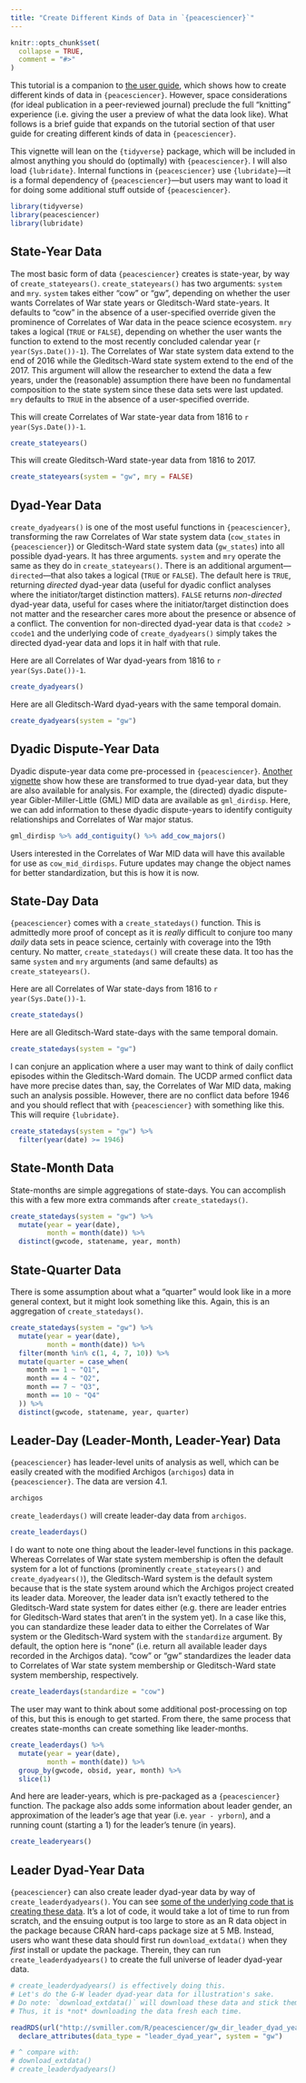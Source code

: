 ```yaml
---
title: "Create Different Kinds of Data in `{peacesciencer}`"
---
```


```r
knitr::opts_chunk$set(
  collapse = TRUE,
  comment = "#>"
)
```

This tutorial is a companion to [the user guide](https://github.com/svmiller/peacesciencer/blob/master/user-guide/doc/ms.pdf), which shows how to create different kinds of data in `{peacesciencer}`. However, space considerations (for ideal publication in a peer-reviewed journal) preclude the full "knitting" experience (i.e. giving the user a preview of what the data look like). What follows is a brief guide that expands on the tutorial section of that user guide for creating different kinds of data in `{peacesciencer}`.

This vignette will lean on the `{tidyverse}` package, which will be included in almost anything you should do (optimally) with `{peacesciencer}`. I will also load `{lubridate}`. Internal functions in `{peacesciencer}` use `{lubridate}`---it is a formal dependency of `{peacesciencer}`---but users may want to load it for doing some additional stuff outside of `{peacesciencer}`.

```r
library(tidyverse)
library(peacesciencer)
library(lubridate)
```

## State-Year Data

The most basic form of data `{peacesciencer}` creates is state-year, by way of `create_stateyears()`. `create_stateyears()` has two arguments: `system` and `mry`. `system` takes either "cow" or "gw", depending on whether the user wants Correlates of War state years or Gleditsch-Ward state-years. It defaults to "cow" in the absence of a user-specified override given the prominence of Correlates of War data in the peace science ecosystem. `mry` takes a logical (`TRUE` or `FALSE`), depending on whether the user wants the function to extend to the most recently concluded calendar year (`r year(Sys.Date())-1`). The Correlates of War state system data extend to the end of 2016 while the Gleditsch-Ward state system extend to the end of the 2017. This argument will allow the researcher to extend the data a few years, under the (reasonable) assumption there have been no fundamental composition to the state system since these data sets were last updated. `mry` defaults to `TRUE` in the absence of a user-specified override.

This will create Correlates of War state-year data from 1816 to `r year(Sys.Date())-1`.

```r
create_stateyears()
```

This will create Gleditsch-Ward state-year data from 1816 to 2017.

```r
create_stateyears(system = "gw", mry = FALSE)
```

## Dyad-Year Data

`create_dyadyears()` is one of the most useful functions in `{peacesciencer}`, transforming the raw Correlates of War state system data (`cow_states` in `{peacesciencer}`) or Gleditsch-Ward state system data (`gw_states`) into all possible dyad-years. It has three arguments. `system` and `mry` operate the same as they do in `create_stateyears()`. There is an additional argument---`directed`---that also takes a logical (`TRUE` or `FALSE`). The default here is `TRUE`, returning *directed* dyad-year data (useful for dyadic conflict analyses where the initiator/target distinction matters). `FALSE` returns *non-directed* dyad-year data, useful for cases where the initiator/target distinction does not matter and the researcher cares more about the presence or absence of a conflict. The convention for non-directed dyad-year data is that `ccode2 > ccode1` and the underlying code of `create_dyadyears()` simply takes the directed dyad-year data and lops it in half with that rule.

Here are all Correlates of War dyad-years from 1816 to `r year(Sys.Date())-1`.

```r
create_dyadyears()
```

Here are all Gleditsch-Ward dyad-years with the same temporal domain.

```r
create_dyadyears(system = "gw")
```


## Dyadic Dispute-Year Data

Dyadic dispute-year data come pre-processed in `{peacesciencer}`. [Another vignette](http://svmiller.com/peacesciencer/articles/coerce-dispute-year-dyad-year.html) show how these are transformed to true dyad-year data, but they are also available for analysis. For example, the (directed) dyadic dispute-year Gibler-Miller-Little (GML) MID data are available as `gml_dirdisp`. Here, we can add information to these dyadic dispute-years to identify contiguity relationships and Correlates of War major status.

```r
gml_dirdisp %>% add_contiguity() %>% add_cow_majors()
```

Users interested in the Correlates of War MID data will have this available for use as `cow_mid_dirdisps`. Future updates may change the object names for better standardization, but this is how it is now.

## State-Day Data

`{peacesciencer}` comes with a `create_statedays()` function. This is admittedly more proof of concept as it is *really* difficult to conjure too many *daily* data sets in peace science, certainly with coverage into the 19th century. No matter, `create_statedays()` will create these data. It too has the same `system` and `mry` arguments (and same defaults) as `create_stateyears()`.

Here are all Correlates of War state-days from 1816 to `r year(Sys.Date())-1`.

```r
create_statedays()
```

Here are all Gleditsch-Ward state-days with the same temporal domain.

```r
create_statedays(system = "gw")
```

I can conjure an application where a user may want to think of daily conflict episodes within the Gleditsch-Ward domain. The UCDP armed conflict data have more precise dates than, say, the Correlates of War MID data, making such an analysis possible. However, there are no conflict data before 1946 and you should reflect that with `{peacesciencer}` with something like this. This will require `{lubridate}`.

```r
create_statedays(system = "gw") %>%
  filter(year(date) >= 1946)
```

## State-Month Data

State-months are simple aggregations of state-days. You can accomplish this with a few more extra commands after `create_statedays()`.

```r
create_statedays(system = "gw") %>%
  mutate(year = year(date),
         month = month(date)) %>%
  distinct(gwcode, statename, year, month)

```


## State-Quarter Data

There is some assumption about what a "quarter" would look like in a more general context, but it might look something like this. Again, this is an aggregation of `create_statedays()`.

```r
create_statedays(system = "gw") %>%
  mutate(year = year(date),
         month = month(date)) %>%
  filter(month %in% c(1, 4, 7, 10)) %>%
  mutate(quarter = case_when(
    month == 1 ~ "Q1",
    month == 4 ~ "Q2",
    month == 7 ~ "Q3",
    month == 10 ~ "Q4"
  )) %>%
  distinct(gwcode, statename, year, quarter)

```


## Leader-Day (Leader-Month, Leader-Year) Data

`{peacesciencer}` has leader-level units of analysis as well, which can be easily created with the modified Archigos (`archigos`) data in `{peacesciencer}`. The data are version 4.1.

```r
archigos
```

`create_leaderdays()` will create leader-day data from `archigos`.

```r
create_leaderdays()
```

I do want to note one thing about the leader-level functions in this package. Whereas Correlates of War state system membership is often the default system for a lot of functions (prominently `create_stateyears()` and `create_dyadyears()`), the Gleditsch-Ward system is the default system because that is the state system around which the Archigos project created its leader data. Moreover, the leader data isn't exactly tethered to the Gleditsch-Ward state system for dates either (e.g. there are leader entries for Gleditsch-Ward states that aren't in the system yet). In a case like this, you can standardize these leader data to either the Correlates of War system or the Gleditsch-Ward system with the `standardize` argument. By default, the option here is "none" (i.e. return all available leader days recorded in the Archigos data). "cow" or "gw" standardizes the leader data to Correlates of War state system membership or Gleditsch-Ward state system membership, respectively.

```r
create_leaderdays(standardize = "cow")
```


The user may want to think about some additional post-processing on top of this, but this is enough to get started. From there, the same process that creates state-months can create something like leader-months.

```r
create_leaderdays() %>%
  mutate(year = year(date),
         month = month(date)) %>%
  group_by(gwcode, obsid, year, month) %>%
  slice(1)
```

And here are leader-years, which is pre-packaged as a `{peacesciencer}` function. The package also adds some information about leader gender, an approximation of the leader's age that year (i.e. `year - yrborn`), and a running count (starting a 1) for the leader's tenure (in years).

```r
create_leaderyears()
```

## Leader Dyad-Year Data

`{peacesciencer}` can also create leader dyad-year data by way of `create_leaderdyadyears()`. You can see [some of the underlying code that is creating these data](https://github.com/svmiller/peacesciencer/blob/master/data-raw/cow_dir_leader_dyad_years.R). It's a lot of code, it would take a lot of time to run from scratch, and the ensuing output is too large to store as an R data object in the package because CRAN hard-caps package size at 5 MB. Instead, users who want these data should first run `download_extdata()` when they *first* install or update the package. Therein, they can run `create_leaderdyadyears()` to create the full universe of leader dyad-year data.

```r
# create_leaderdyadyears() is effectively doing this.
# Let's do the G-W leader dyad-year data for illustration's sake.
# Do note: `download_extdata()` will download these data and stick them in the package directory
# Thus, it is *not* downloading the data fresh each time.

readRDS(url("http://svmiller.com/R/peacesciencer/gw_dir_leader_dyad_years.rds")) %>%
  declare_attributes(data_type = "leader_dyad_year", system = "gw")

# ^ compare with:
# download_extdata()
# create_leaderdyadyears()

```
